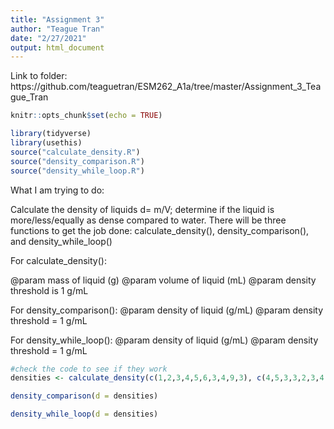 ```yaml
---
title: "Assignment 3"
author: "Teague Tran"
date: "2/27/2021"
output: html_document
---
```


Link to folder: https://github.com/teaguetran/ESM262_A1a/tree/master/Assignment_3_Teague_Tran

```r
knitr::opts_chunk$set(echo = TRUE)

library(tidyverse)
library(usethis)
source("calculate_density.R")
source("density_comparison.R")
source("density_while_loop.R")
```

What I am trying to do: 

Calculate the density of liquids d= m/V; determine if the liquid is more/less/equally as dense compared to water. There will be three functions to get the job done: calculate_density(), density_comparison(), and density_while_loop()

For calculate_density(): 

@param mass of liquid (g)
@param volume of liquid (mL)
@param density threshold is 1 g/mL

For density_comparison():
@param density of liquid (g/mL)
@param density threshold = 1 g/mL

For density_while_loop():
@param density of liquid (g/mL)
@param density threshold = 1 g/mL

```r

#check the code to see if they work
densities <- calculate_density(c(1,2,3,4,5,6,3,4,9,3), c(4,5,3,3,2,3,4,5,4,2))

density_comparison(d = densities)

density_while_loop(d = densities)
```




